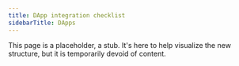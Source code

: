 ```yaml
---
title: DApp integration checklist
sidebarTitle: DApps
---
```


This page is a placeholder, a stub. It's here to help visualize the new structure, but it is temporarily devoid of content.
